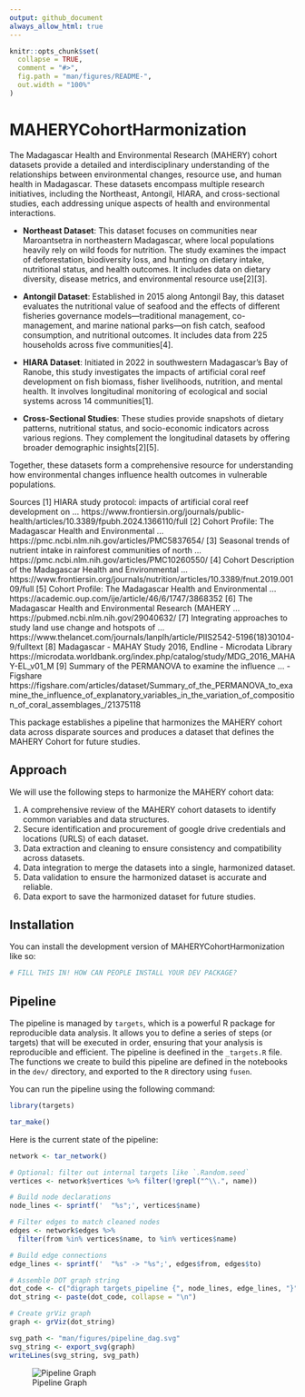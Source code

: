 ```yaml
---
output: github_document
always_allow_html: true
---
```


<!-- README.md is generated from README.Rmd. Please edit that file -->

```r
knitr::opts_chunk$set(
  collapse = TRUE,
  comment = "#>",
  fig.path = "man/figures/README-",
  out.width = "100%"
)
```

# MAHERYCohortHarmonization

<!-- badges: start -->
<!-- badges: end -->

The Madagascar Health and Environmental Research (MAHERY) cohort datasets provide a detailed and interdisciplinary understanding of the relationships between environmental changes, resource use, and human health in Madagascar. These datasets encompass multiple research initiatives, including the Northeast, Antongil, HIARA, and cross-sectional studies, each addressing unique aspects of health and environmental interactions.

- **Northeast Dataset**: This dataset focuses on communities near Maroantsetra in northeastern Madagascar, where local populations heavily rely on wild foods for nutrition. The study examines the impact of deforestation, biodiversity loss, and hunting on dietary intake, nutritional status, and health outcomes. It includes data on dietary diversity, disease metrics, and environmental resource use[2][3].

- **Antongil Dataset**: Established in 2015 along Antongil Bay, this dataset evaluates the nutritional value of seafood and the effects of different fisheries governance models—traditional management, co-management, and marine national parks—on fish catch, seafood consumption, and nutritional outcomes. It includes data from 225 households across five communities[4].

- **HIARA Dataset**: Initiated in 2022 in southwestern Madagascar’s Bay of Ranobe, this study investigates the impacts of artificial coral reef development on fish biomass, fisher livelihoods, nutrition, and mental health. It involves longitudinal monitoring of ecological and social systems across 14 communities[1].

- **Cross-Sectional Studies**: These studies provide snapshots of dietary patterns, nutritional status, and socio-economic indicators across various regions. They complement the longitudinal datasets by offering broader demographic insights[2][5].

Together, these datasets form a comprehensive resource for understanding how environmental changes influence health outcomes in vulnerable populations.

Sources
[1] HIARA study protocol: impacts of artificial coral reef development on ... https://www.frontiersin.org/journals/public-health/articles/10.3389/fpubh.2024.1366110/full
[2] Cohort Profile: The Madagascar Health and Environmental ... https://pmc.ncbi.nlm.nih.gov/articles/PMC5837654/
[3] Seasonal trends of nutrient intake in rainforest communities of north ... https://pmc.ncbi.nlm.nih.gov/articles/PMC10260550/
[4] Cohort Description of the Madagascar Health and Environmental ... https://www.frontiersin.org/journals/nutrition/articles/10.3389/fnut.2019.00109/full
[5] Cohort Profile: The Madagascar Health and Environmental ... https://academic.oup.com/ije/article/46/6/1747/3868352
[6] The Madagascar Health and Environmental Research (MAHERY ... https://pubmed.ncbi.nlm.nih.gov/29040632/
[7] Integrating approaches to study land use change and hotspots of ... https://www.thelancet.com/journals/lanplh/article/PIIS2542-5196(18)30104-9/fulltext
[8] Madagascar - MAHAY Study 2016, Endline - Microdata Library https://microdata.worldbank.org/index.php/catalog/study/MDG_2016_MAHAY-EL_v01_M
[9] Summary of the PERMANOVA to examine the influence ... - Figshare https://figshare.com/articles/dataset/Summary_of_the_PERMANOVA_to_examine_the_influence_of_explanatory_variables_in_the_variation_of_composition_of_coral_assemblages_/21375118

This package establishes a pipeline that harmonizes the MAHERY cohort data across disparate sources and produces a dataset that defines the MAHERY Cohort for future studies.

## Approach

We will use the following steps to harmonize the MAHERY cohort data:

1. A comprehensive review of the MAHERY cohort datasets to identify common variables and data structures.
2. Secure identification and procurement of google drive credentials and locations (URLS) of each dataset.
3. Data extraction and cleaning to ensure consistency and compatibility across datasets.
4. Data integration to merge the datasets into a single, harmonized dataset.
5. Data validation to ensure the harmonized dataset is accurate and reliable.
6. Data export to save the harmonized dataset for future studies.


## Installation

You can install the development version of MAHERYCohortHarmonization like so:

``` r
# FILL THIS IN! HOW CAN PEOPLE INSTALL YOUR DEV PACKAGE?
```

## Pipeline

The pipeline is managed by `targets`, which is a powerful R package for reproducible data analysis. It allows you to define a series of steps (or targets) that will be executed in order, ensuring that your analysis is reproducible and efficient.
The pipeline is deefined in the `_targets.R` file. The functions we create to build this
pipeline are defined in the notebooks in the `dev/` directory, and exported to the `R`
directory using `fusen`.

You can run the pipeline using the following command:
``` r
library(targets)

tar_make()
```

Here is the current state of the pipeline:

```r
network <- tar_network()

# Optional: filter out internal targets like `.Random.seed`
vertices <- network$vertices %>% filter(!grepl("^\\.", name))

# Build node declarations
node_lines <- sprintf('  "%s";', vertices$name)

# Filter edges to match cleaned nodes
edges <- network$edges %>%
  filter(from %in% vertices$name, to %in% vertices$name)

# Build edge connections
edge_lines <- sprintf('  "%s" -> "%s";', edges$from, edges$to)

# Assemble DOT graph string
dot_code <- c("digraph targets_pipeline {", node_lines, edge_lines, "}")
dot_string <- paste(dot_code, collapse = "\n")

# Create grViz graph
graph <- grViz(dot_string)

svg_path <- "man/figures/pipeline_dag.svg"
svg_string <- export_svg(graph)
writeLines(svg_string, svg_path)
```

![Pipeline Graph](man/figures/pipeline_dag.svg)